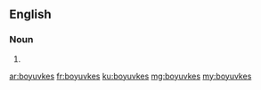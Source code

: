 ==English==

===Noun===
{{head|en|noun plural form}}

# {{plural of|boyuvke|lang=en}}

[[ar:boyuvkes]]
[[fr:boyuvkes]]
[[ku:boyuvkes]]
[[mg:boyuvkes]]
[[my:boyuvkes]]